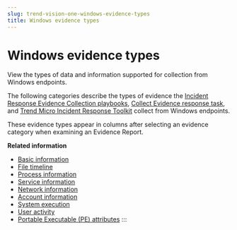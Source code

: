 ```yaml
---
slug: trend-vision-one-windows-evidence-types
title: Windows evidence types
---
```

# Windows evidence types

View the types of data and information supported for collection from Windows endpoints.

The following categories describe the types of evidence the [Incident Response Evidence Collection playbooks](create-ir-collection-playbooks.mdx), [Collect Evidence response task](collect-evidence-task.mdx), and [Trend Micro Incident Response Toolkit](manual-evidence-collection.mdx) collect from Windows endpoints.

These evidence types appear in columns after selecting an evidence category when examining an Evidence Report.

**Related information**

- [Basic information](basic-information-windows.md "Learn about the types of evidence in the basic information category that the Incident Response Evidence Collection playbook, Collect Evidence task, and Trend Micro Incident Response Toolkit collect.")
- [File timeline](file-timeline-windows.md "Learn about the types of evidence in the file timeline category that the Incident Response Evidence Collection playbook, Collect Evidence task, and Trend Micro Incident Response Toolkit collect.")
- [Process information](process-information-windows.md "Learn about the types of evidence in the process information category that the Incident Response Evidence Collection playbook, Collect Evidence task, and Trend Micro Incident Response Toolkit collect.")
- [Service information](service-information-windows.md "Learn about the types of evidence in the service information category that the Incident Response Evidence Collection playbook, Collect Evidence task, and Trend Micro Incident Response Toolkit collect.")
- [Network information](network-information-windows.md "Learn about the types of evidence in the network information category that the Incident Response Evidence Collection playbook, Collect Evidence task, and Trend Micro Incident Response Toolkit collect.")
- [Account information](account-information-windows.md "Learn about the types of evidence in the account information category that the Incident Response Evidence Collection playbook, Collect Evidence task, and Trend Micro Incident Response Toolkit collect.")
- [System execution](system-execution-windows.md "Learn about the types of evidence in the system execution category that the Incident Response Evidence Collection playbook, Collect Evidence task, and Trend Micro Incident Response Toolkit collect.")
- [User activity](user-activity-windows.md "Learn about the types of evidence in the user activity category that the Incident Response Evidence Collection playbook, Collect Evidence task, and Trend Micro Incident Response Toolkit collect.")
- [Portable Executable (PE) attributes](portable-executable-pe-attributes.md "Learn about the attributes embedded within Portable Executable (PE) files the Incident Response Evidence Collection playbook, Collect Evidence task, and Trend Micro Incident Response Toolkit collect.")
:::
